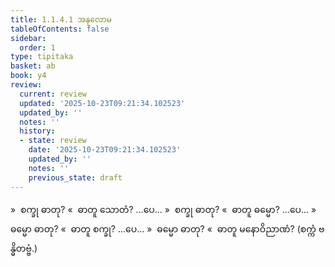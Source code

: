 ```yaml
---
title: 1.1.4.1 အနုလောမ
tableOfContents: false
sidebar:
  order: 1
type: tipitaka
basket: ab
book: y4
review:
  current: review
  updated: '2025-10-23T09:21:34.102523'
  updated_by: ''
  notes: ''
  history:
  - state: review
    date: '2025-10-23T09:21:34.102523'
    updated_by: ''
    notes: ''
    previous_state: draft
---
```



<ReviewStatus review={frontmatter.review} showDetails={true} />

<HypothesisAnnotation frontmatter={frontmatter} />

<DynamicBreadcrumb />

<Division number="8" book="y4" e="ch" v="33" p="197">

<Paragraph number="75" book="y4">
»  စက္ခု ဓာတု?
</Paragraph>

<Paragraph number="76" book="y4">
«  ဓာတူ သောတံ? …ပေ…
</Paragraph>

<Paragraph number="77" book="y4">
»  စက္ခု ဓာတု?
</Paragraph>

<Paragraph number="78" book="y4">
«  ဓာတူ ဓမ္မော? …ပေ…
</Paragraph>

<Paragraph number="79" book="y4">
»  ဓမ္မော ဓာတု?
</Paragraph>

<Paragraph number="80" book="y4">
«  ဓာတူ စက္ခု? …ပေ…
</Paragraph>

<Paragraph number="81" book="y4">
»  ဓမ္မော ဓာတု?
</Paragraph>

<Paragraph number="82" book="y4">
«  ဓာတူ မနောဝိညာဏံ?

</Paragraph>
</Division>

<Paragraph number="83" type="center" book="y4">
(စက္ကံ ဗန္ဓိတဗ္ဗံ.)
</Paragraph>